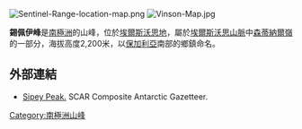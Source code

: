 [[Image:Sentinel-Range-location-map.png|thumb]]
[[Image:Vinson-Map.jpg|thumb]]

'''錫佩伊峰'''是[[南極洲|南極洲]]的山峰，位於[[埃爾斯沃思地|埃爾斯沃思地]]，屬於[[埃爾斯沃思山脈|埃爾斯沃思山脈]]中[[森蒂納爾嶺|森蒂納爾嶺]]的一部分，海拔高度2,200米，以[[保加利亞|保加利亞]]南部的鄉鎮命名。

==外部連結==
* [http://data.aad.gov.au/aadc/gaz/scar/display_name.cfm?gaz_id=137256 Sipey Peak.] {{Wayback|url=http://data.aad.gov.au/aadc/gaz/scar/display_name.cfm?gaz_id=137256 |date=20120614042016 }} SCAR Composite Antarctic Gazetteer.

{{coord|78|24|46|S|84|56|37|W|display=title}}

{{DEFAULTSORT:Sipey Peak}}
[[Category:南極洲山峰|Category:南極洲山峰]]


{{EllsworthLand-geo-stub}}